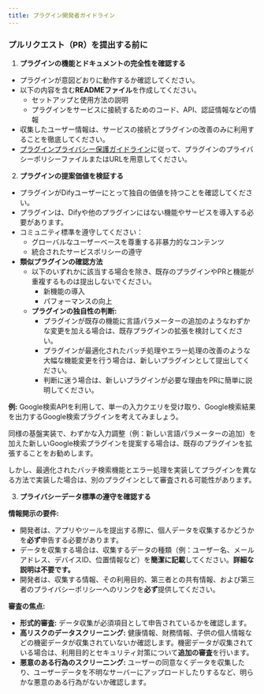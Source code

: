 ```yaml
---
title: プラグイン開発者ガイドライン
---
```



### プルリクエスト（PR）を提出する前に

1. **プラグインの機能とドキュメントの完全性を確認する**

*   プラグインが意図どおりに動作するか確認してください。
*   以下の内容を含む**READMEファイル**を作成してください。
    *   セットアップと使用方法の説明
    *   プラグインをサービスに接続するためのコード、API、認証情報などの情報
*   収集したユーザー情報は、サービスの接続とプラグインの改善のみに利用することを徹底してください。
*   [プラグインプライバシー保護ガイドライン](/ja-jp/plugins/publish-plugins/publish-to-dify-marketplace/plugin-developer-guidelines)に従って、プラグインのプライバシーポリシーファイルまたはURLを用意してください。

2. **プラグインの提案価値を検証する**

* プラグインがDifyユーザーにとって独自の価値を持つことを確認してください。
* プラグインは、Difyや他のプラグインにはない機能やサービスを導入する必要があります。
* コミュニティ標準を遵守してください：
  * グローバルなユーザーベースを尊重する非暴力的なコンテンツ
  * 統合されたサービスポリシーの遵守
* **類似プラグインの確認方法**
  * 以下のいずれかに該当する場合を除き、既存のプラグインやPRと機能が重複するものは提出しないでください。
    * 新機能の導入
    * パフォーマンスの向上
  * **プラグインの独自性の判断:**
    * プラグインが既存の機能に言語パラメーターの追加のようなわずかな変更を加える場合は、既存プラグインの拡張を検討してください。
    * プラグインが最適化されたバッチ処理やエラー処理の改善のような大幅な機能変更を行う場合は、新しいプラグインとして提出してください。
    * 判断に迷う場合は、新しいプラグインが必要な理由をPRに簡単に説明してください。

**例:**
Google検索APIを利用して、単一の入力クエリを受け取り、Google検索結果を出力するGoogle検索プラグインを考えてみましょう。

同様の基盤実装で、わずかな入力調整（例：新しい言語パラメーターの追加）を加えた新しいGoogle検索プラグインを提案する場合は、既存のプラグインを拡張することをお勧めします。

しかし、最適化されたバッチ検索機能とエラー処理を実装してプラグインを異なる方法で実装した場合は、別のプラグインとして審査される可能性があります。

3. **プライバシーデータ標準の遵守を確認する**

**情報開示の要件:**

*   開発者は、アプリやツールを提出する際に、個人データを収集するかどうかを**必ず**申告する必要があります。
*   データを収集する場合は、収集するデータの種類（例：ユーザー名、メールアドレス、デバイスID、位置情報など）を**簡潔に記載**してください。**詳細な説明は不要です。**
*   開発者は、収集する情報、その利用目的、第三者との共有情報、および第三者のプライバシーポリシーへのリンクを**必ず**提供してください。

**審査の焦点:**

*   **形式的審査:** データ収集が必須項目として申告されているかを確認します。
*   **高リスクのデータスクリーニング:** 健康情報、財務情報、子供の個人情報などの機密データが収集されていないか確認します。機密データが収集されている場合は、利用目的とセキュリティ対策について**追加の審査**を行います。
*   **悪意のある行為のスクリーニング:** ユーザーの同意なくデータを収集したり、ユーザーデータを不明なサーバーにアップロードしたりするなど、明らかな悪意のある行為がないか確認します。